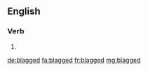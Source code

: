 ==English==

===Verb===
{{head|en}}

# {{en-past of|blag}}

[[de:blagged]]
[[fa:blagged]]
[[fr:blagged]]
[[mg:blagged]]